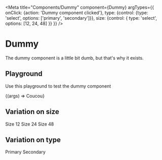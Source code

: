 
<Meta
  title="Components/Dummy"
  component={Dummy}
  argTypes={{
    onClick: {action: 'Dummy component clicked'},
    type: {control: {type: 'select', options: ['primary', 'secondary']}},
    size: {control: { type: 'select', options: [12, 24, 48] }}
  }}
/>

# Dummy

The dummy component is a little bit dumb, but that's why it exists.

## Playground

Use this playground to test the dummy component

<Preview>
  <Story name="Standard">
    {(args) => <Dummy {...args} >Coucou</Dummy>}
  </Story>
</Preview>

<Props story="Standard" />


## Variation on size

  <Story name="Size">
    <Dummy type="primary" size={12} onClick={action("clicked")}>
      Size 12
    </Dummy>
    <Dummy type="primary" size={24} onClick={action("clicked")}>
      Size 24
    </Dummy>
    <Dummy type="primary" size={200} onClick={action("clicked")}>
      Size 48
    </Dummy>
  </Story>

## Variation on type

  <Story name="Type">
    <Dummy type="primary" size={24} onClick={action("clicked")}>
      Primary
    </Dummy>
    <Dummy type="secondary" size={24} onClick={action("clicked")}>
      Secondary
    </Dummy>
  </Story>
